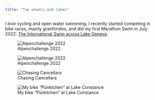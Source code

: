 ```yaml
---
title: "Two wheels and lakes"
---
```


I *love* cycling and open water swimming. I recently started competing in bike races, mainly granfondos, and did my first Marathon Swim in July 2022: [The International Swim across Lake Geneva](https://www.lgsa.com/en/classique).

::: {#cycling-lina layout-ncol=2}

![Alpenchallenge 2022](images/alpenchallenge1.jpg)

![Alpenchallenge 2022](images/alpenchallenge2.jpg)

![Chasing Cancellara](images/chasing_cancellara.jpg)

![My bike "Pünktchen" at Lake Constance](images/punktchen.jpg)

:::